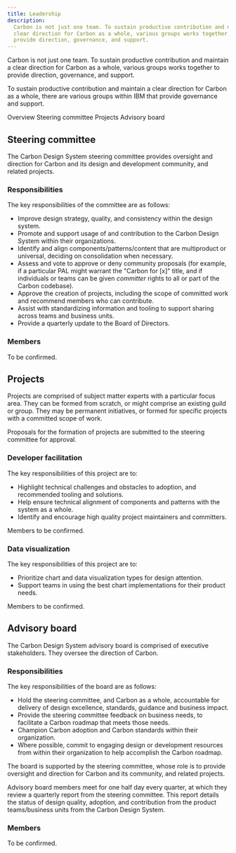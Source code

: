 ```yaml
---
title: Leadership
description:
  Carbon is not just one team. To sustain productive contribution and maintain a
  clear direction for Carbon as a whole, various groups works together to
  provide direction, governance, and support.
---
```


<PageDescription>

Carbon is not just one team. To sustain productive contribution and maintain a
clear direction for Carbon as a whole, various groups works together to provide
direction, governance, and support.

To sustain productive contribution and maintain a clear direction for Carbon as
a whole, there are various groups within IBM that provide governance and
support.

</PageDescription>

<AnchorLinks>
  <AnchorLink>Overview</AnchorLink>
  <AnchorLink>Steering committee</AnchorLink>
  <AnchorLink>Projects</AnchorLink>
  <AnchorLink>Advisory board</AnchorLink>

</AnchorLinks>

## Steering committee

The Carbon Design System steering committee provides oversight and direction for
Carbon and its design and development community, and related projects.

### Responsibilities

The key responsibilities of the committee are as follows:

- Improve design strategy, quality, and consistency within the design system.
- Promote and support usage of and contribution to the Carbon Design System
  within their organizations.
- Identify and align components/patterns/content that are multiproduct or
  universal, deciding on consolidation when necessary.
- Assess and vote to approve or deny community proposals (for example, if a
  particular PAL might warrant the "Carbon for [x]" title, and if individuals or
  teams can be given _committer_ rights to all or part of the Carbon codebase).
- Approve the creation of projects, including the scope of committed work and
  recommend members who can contribute.
- Assist with standardizing information and tooling to support sharing across
  teams and business units.
- Provide a quarterly update to the Board of Directors.

### Members

To be confirmed.

## Projects

Projects are comprised of subject matter experts with a particular focus area.
They can be formed from scratch, or might comprise an existing guild or group.
They may be permanent initiatives, or formed for specific projects with a
committed scope of work.

Proposals for the formation of projects are submitted to the steering committee
for approval.

### Developer facilitation

The key responsibilities of this project are to:

- Highlight technical challenges and obstacles to adoption, and recommended
  tooling and solutions.
- Help ensure technical alignment of components and patterns with the system as
  a whole.
- Identify and encourage high quality project maintainers and committers.

Members to be confirmed.

### Data visualization

The key responsibilities of this project are to:

- Prioritize chart and data visualization types for design attention.
- Support teams in using the best chart implementations for their product needs.

Members to be confirmed.

## Advisory board

The Carbon Design System advisory board is comprised of executive stakeholders.
They oversee the direction of Carbon.

### Responsibilities

The key responsibilities of the board are as follows:

- Hold the steering committee, and Carbon as a whole, accountable for delivery
  of design excellence, standards, guidance and business impact.
- Provide the steering committee feedback on business needs, to facilitate a
  Carbon roadmap that meets those needs.
- Champion Carbon adoption and Carbon standards within their organization.
- Where possible, commit to engaging design or development resources from within
  their organization to help accomplish the Carbon roadmap.

The board is supported by the steering committee, whose role is to provide
oversight and direction for Carbon and its community, and related projects.

Advisory board members meet for one half day every quarter, at which they review
a quarterly report from the steering committee. This report details the status
of design quality, adoption, and contribution from the product teams/business
units from the Carbon Design System.

### Members

To be confirmed.
